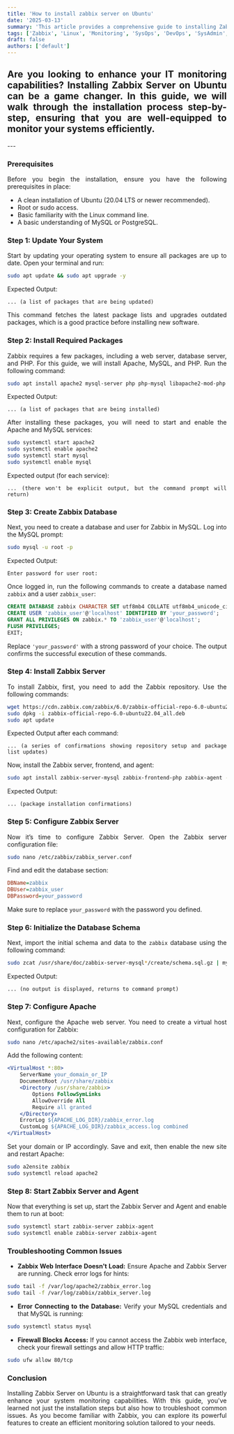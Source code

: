 ```yaml
---
title: 'How to install zabbix server on Ubuntu'
date: '2025-03-13'
summary: 'This article provides a comprehensive guide to installing Zabbix Server on Ubuntu, covering prerequisites, configuration, and troubleshooting tips.'
tags: ['Zabbix', 'Linux', 'Monitoring', 'SysOps', 'DevOps', 'SysAdmin', 'Installation']
draft: false
authors: ['default']
---
```


<div align="justify">

## Are you looking to enhance your IT monitoring capabilities? Installing Zabbix Server on Ubuntu can be a game changer. In this guide, we will walk through the installation process step-by-step, ensuring that you are well-equipped to monitor your systems efficiently.

</div>
---

<div align="justify">

### Prerequisites
Before you begin the installation, ensure you have the following prerequisites in place:
- A clean installation of Ubuntu (20.04 LTS or newer recommended).
- Root or sudo access.
- Basic familiarity with the Linux command line.
- A basic understanding of MySQL or PostgreSQL.

### Step 1: Update Your System
Start by updating your operating system to ensure all packages are up to date. Open your terminal and run:
```bash
sudo apt update && sudo apt upgrade -y
```
Expected Output:
```
... (a list of packages that are being updated)
```
This command fetches the latest package lists and upgrades outdated packages, which is a good practice before installing new software.

### Step 2: Install Required Packages
Zabbix requires a few packages, including a web server, database server, and PHP. For this guide, we will install Apache, MySQL, and PHP. Run the following command:
```bash
sudo apt install apache2 mysql-server php php-mysql libapache2-mod-php php-gd php-xml php-mbstring php-bcmath php-json -y
```
Expected Output:
```
... (a list of packages that are being installed)
```
After installing these packages, you will need to start and enable the Apache and MySQL services:
```bash
sudo systemctl start apache2
sudo systemctl enable apache2
sudo systemctl start mysql
sudo systemctl enable mysql
```
Expected output (for each service):
```
... (there won't be explicit output, but the command prompt will return)
```

### Step 3: Create Zabbix Database
Next, you need to create a database and user for Zabbix in MySQL. Log into the MySQL prompt:
```bash
sudo mysql -u root -p
```
Expected Output:
```
Enter password for user root:
```
Once logged in, run the following commands to create a database named `zabbix` and a user `zabbix_user`:
```sql
CREATE DATABASE zabbix CHARACTER SET utf8mb4 COLLATE utf8mb4_unicode_ci;
CREATE USER 'zabbix_user'@'localhost' IDENTIFIED BY 'your_password';
GRANT ALL PRIVILEGES ON zabbix.* TO 'zabbix_user'@'localhost';
FLUSH PRIVILEGES;
EXIT;
```
Replace `'your_password'` with a strong password of your choice. The output confirms the successful execution of these commands.

### Step 4: Install Zabbix Server
To install Zabbix, first, you need to add the Zabbix repository. Use the following commands:
```bash
wget https://cdn.zabbix.com/zabbix/6.0/zabbix-official-repo-6.0-ubuntu22.04_all.deb
sudo dpkg -i zabbix-official-repo-6.0-ubuntu22.04_all.deb
sudo apt update
```
Expected Output after each command:
```
... (a series of confirmations showing repository setup and package list updates)
```
Now, install the Zabbix server, frontend, and agent:
```bash
sudo apt install zabbix-server-mysql zabbix-frontend-php zabbix-agent -y
```
Expected Output:
```
... (package installation confirmations)
```

### Step 5: Configure Zabbix Server
Now it’s time to configure Zabbix Server. Open the Zabbix server configuration file:
```bash
sudo nano /etc/zabbix/zabbix_server.conf
```
Find and edit the database section:
```ini
DBName=zabbix
DBUser=zabbix_user
DBPassword=your_password
```
Make sure to replace `your_password` with the password you defined.

### Step 6: Initialize the Database Schema
Next, import the initial schema and data to the `zabbix` database using the following command:
```bash
sudo zcat /usr/share/doc/zabbix-server-mysql*/create/schema.sql.gz | mysql -uzabbix_user -p zabbix
```
Expected Output:
```
... (no output is displayed, returns to command prompt)
```
### Step 7: Configure Apache
Next, configure the Apache web server. You need to create a virtual host configuration for Zabbix:
```bash
sudo nano /etc/apache2/sites-available/zabbix.conf
```
Add the following content:
```apache
<VirtualHost *:80>
    ServerName your_domain_or_IP
    DocumentRoot /usr/share/zabbix
    <Directory /usr/share/zabbix>
        Options FollowSymLinks
        AllowOverride All
        Require all granted
    </Directory>
    ErrorLog ${APACHE_LOG_DIR}/zabbix_error.log
    CustomLog ${APACHE_LOG_DIR}/zabbix_access.log combined
</VirtualHost>
```
Set your domain or IP accordingly. Save and exit, then enable the new site and restart Apache:
```bash
sudo a2ensite zabbix
sudo systemctl reload apache2
```
### Step 8: Start Zabbix Server and Agent
Now that everything is set up, start the Zabbix Server and Agent and enable them to run at boot:
```bash
sudo systemctl start zabbix-server zabbix-agent
sudo systemctl enable zabbix-server zabbix-agent
```
### Troubleshooting Common Issues
- **Zabbix Web Interface Doesn't Load:** Ensure Apache and Zabbix Server are running. Check error logs for hints:
```bash
sudo tail -f /var/log/apache2/zabbix_error.log
sudo tail -f /var/log/zabbix/zabbix_server.log
```
- **Error Connecting to the Database:** Verify your MySQL credentials and that MySQL is running:
```bash
sudo systemctl status mysql
```
- **Firewall Blocks Access:** If you cannot access the Zabbix web interface, check your firewall settings and allow HTTP traffic:
```bash
sudo ufw allow 80/tcp
```
### Conclusion
Installing Zabbix Server on Ubuntu is a straightforward task that can greatly enhance your system monitoring capabilities. With this guide, you've learned not just the installation steps but also how to troubleshoot common issues. As you become familiar with Zabbix, you can explore its powerful features to create an efficient monitoring solution tailored to your needs.

</div>